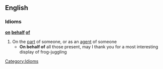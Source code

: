 ==English==
===Idioms===
'''[[on]] [[behalf]] [[of]]'''
#On the [[part]] of someone, or as an [[agent]] of someone
#* '''On behalf of''' all those present, may I thank you for a most interesting display of frog-juggling
[[Category:Idioms]]